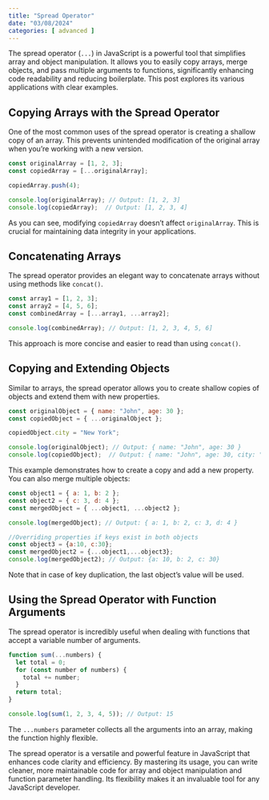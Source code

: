 ```yaml
---
title: "Spread Operator"
date: "03/08/2024"
categories: [ advanced ]
---
```


The spread operator (`...`) in JavaScript is a powerful tool that simplifies array and object manipulation.  It allows you to easily copy arrays, merge objects, and pass multiple arguments to functions, significantly enhancing code readability and reducing boilerplate. This post explores its various applications with clear examples.

## Copying Arrays with the Spread Operator

One of the most common uses of the spread operator is creating a shallow copy of an array.  This prevents unintended modification of the original array when you're working with a new version.

```javascript
const originalArray = [1, 2, 3];
const copiedArray = [...originalArray];

copiedArray.push(4);

console.log(originalArray); // Output: [1, 2, 3]
console.log(copiedArray);  // Output: [1, 2, 3, 4]
```

As you can see, modifying `copiedArray` doesn't affect `originalArray`.  This is crucial for maintaining data integrity in your applications.


## Concatenating Arrays

The spread operator provides an elegant way to concatenate arrays without using methods like `concat()`.

```javascript
const array1 = [1, 2, 3];
const array2 = [4, 5, 6];
const combinedArray = [...array1, ...array2];

console.log(combinedArray); // Output: [1, 2, 3, 4, 5, 6]
```

This approach is more concise and easier to read than using `concat()`.


## Copying and Extending Objects

Similar to arrays, the spread operator allows you to create shallow copies of objects and extend them with new properties.

```javascript
const originalObject = { name: "John", age: 30 };
const copiedObject = { ...originalObject };

copiedObject.city = "New York";

console.log(originalObject); // Output: { name: "John", age: 30 }
console.log(copiedObject);  // Output: { name: "John", age: 30, city: "New York" }
```

This example demonstrates how to create a copy and add a new property.  You can also merge multiple objects:

```javascript
const object1 = { a: 1, b: 2 };
const object2 = { c: 3, d: 4 };
const mergedObject = { ...object1, ...object2 };

console.log(mergedObject); // Output: { a: 1, b: 2, c: 3, d: 4 }

//Overriding properties if keys exist in both objects
const object3 = {a:10, c:30};
const mergedObject2 = {...object1,...object3};
console.log(mergedObject2); // Output: {a: 10, b: 2, c: 30}
```

Note that in case of key duplication, the last object's value will be used.


## Using the Spread Operator with Function Arguments

The spread operator is incredibly useful when dealing with functions that accept a variable number of arguments.

```javascript
function sum(...numbers) {
  let total = 0;
  for (const number of numbers) {
    total += number;
  }
  return total;
}

console.log(sum(1, 2, 3, 4, 5)); // Output: 15
```

The `...numbers` parameter collects all the arguments into an array, making the function highly flexible.




The spread operator is a versatile and powerful feature in JavaScript that enhances code clarity and efficiency.  By mastering its usage, you can write cleaner, more maintainable code for array and object manipulation and function parameter handling.  Its flexibility makes it an invaluable tool for any JavaScript developer.

